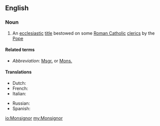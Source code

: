 {{also|monsignor}}
==English==

===Noun===
{{wikipedia}}
{{en-noun|Monsignori}}

# An [[ecclesiastic]] [[title]] bestowed on some [[Roman Catholic]] [[cleric]]s by the [[Pope]]

====Related terms====
* ''Abbreviation'': [[Msgr.]] or [[Mons.]]

====Translations====
{{trans-top|ecclesiastic title bestowed on some Roman Catholic clerics by the Pope}}
* Dutch: {{t|nl|monseigneur|m}}
* French: {{t+|fr|Monseigneur}}
* Italian: {{t|it|monsignore|m}}
{{trans-mid}}
* Russian: {{t|ru|монсеньор|m|tr=monsenjór|sc=Cyrl}}
* Spanish: {{t+|es|monseñor|m}}
{{trans-bottom}}

[[io:Monsignor]]
[[my:Monsignor]]